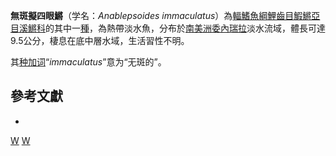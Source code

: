 {{Speciesbox 
| taxon = Anablepsoides immaculatus
| status = NE
| status_system = IUCN3.1
| authority = [[Thomerson|Thomerson]], [[Nico|Nico]] & [[Taphorn|Taphorn]], 1991
| synonyms = *''Rivulus immaculatus'' <small>Thomerson, Nico & Taphorn, 1991</small>
}}
'''無斑擬四眼鱂'''（学名：''Anablepsoides immaculatus''）為[[輻鰭魚綱|輻鰭魚綱]][[鯉齒目|鯉齒目]][[鰕鱂亞目|鰕鱂亞目]][[溪鱂科|溪鱂科]]的其中一[[種|種]]，為熱帶淡水魚，分布於[[南美洲|南美洲]][[委內瑞拉|委內瑞拉]]淡水流域，體長可達9.5公分，棲息在底中層水域，生活習性不明。

其[[种加词|种加词]]“''immaculatus''”意为“无斑的”。

== 參考文獻 ==
*{{FishBase_species|genus=Anablepsoides|species=immaculatus|year=2014|month=8}}

{{Taxonbar|from=Q5531114}}

[[Category:擬四眼鱂屬|W]]
[[Category:1991年描述的鱼类|W]]


{{魚類小作品}}